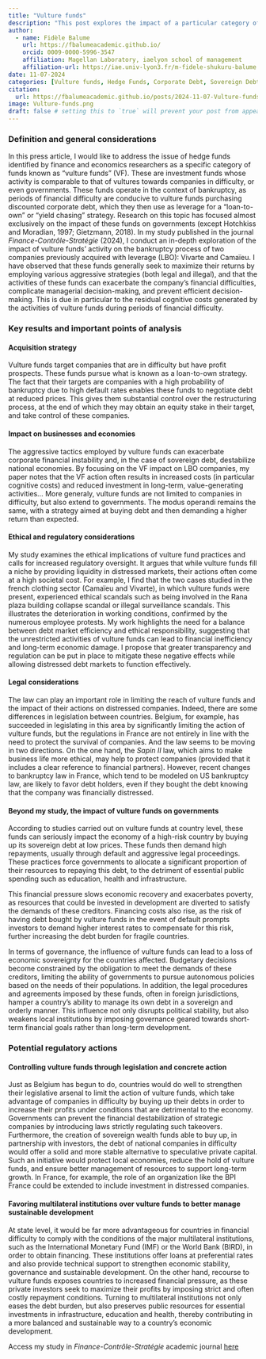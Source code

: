 ```yaml
---
title: "Vulture funds"
description: "This post explores the impact of a particular category of hedge funds, known as ‘vulture funds’, on the sustainability of companies and wider economic dynamics."
author:
  - name: Fidèle Balume
    url: https://fbalumeacademic.github.io/
    orcid: 0009-0000-5996-3547
    affiliation: Magellan Laboratory, iaelyon school of management
    affiliation-url: https://iae.univ-lyon3.fr/m-fidele-shukuru-balume
date: 11-07-2024
categories: [Vulture funds, Hedge Funds, Corporate Debt, Sovereign Debt, Financial Instability, Ethics, IMF, World Bank, BIRD, Research] # self-defined categories
citation: 
  url: https://fbalumeacademic.github.io/posts/2024-11-07-Vulture-funds/ 
image: Vulture-funds.png
draft: false # setting this to `true` will prevent your post from appearing on your listing page until you're ready!
---
```


### Definition and general considerations

In this press article, I would like to address the issue of hedge funds identified by finance and economics researchers as a specific category of funds known as “vulture funds” (VF). These are investment funds whose activity is comparable to that of vultures towards companies in difficulty, or even governments. These funds operate in the context of bankruptcy, as periods of financial difficulty are conducive to vulture funds purchasing discounted corporate debt, which they then use as leverage for a “loan-to-own” or “yield chasing” strategy. Research on this topic has focused almost exclusively on the impact of these funds on governments (except Hotchkiss and Moradian, 1997; Gietzmann, 2018). In my study published in the journal *Finance-Contrôle-Stratégie* (2024), I conduct an in-depth exploration of the impact of vulture funds' activity on the bankruptcy process of two companies previously acquired with leverage (LBO): Vivarte and Camaïeu. I have observed that these funds generally seek to maximize their returns by employing various aggressive strategies (both legal and illegal), and that the activities of these funds can exacerbate the company's financial difficulties, complicate managerial decision-making, and prevent efficient decision-making. This is due in particular to the residual cognitive costs generated by the activities of vulture funds during periods of financial difficulty.

### Key results and important points of analysis

#### Acquisition strategy

Vulture funds target companies that are in difficulty but have profit prospects. These funds pursue what is known as a loan-to-own strategy. The fact that their targets are companies with a high probability of bankruptcy due to high default rates enables these funds to negotiate debt at reduced prices. This gives them substantial control over the restructuring process, at the end of which they may obtain an equity stake in their target, and take control of these companies.

#### Impact on businesses and economies

The aggressive tactics employed by vulture funds can exacerbate corporate financial instability and, in the case of sovereign debt, destabilize national economies. By focusing on the VF impact on LBO companies, my paper notes that the VF action often results in increased costs (in particular cognitive costs) and reduced investment in long-term, value-generating activities... More generaly, vulture funds are not limited to companies in difficulty, but also extend to governments. The modus operandi remains the same, with a strategy aimed at buying debt and then demanding a higher return than expected.

#### Ethical and regulatory considerations

My study examines the ethical implications of vulture fund practices and calls for increased regulatory oversight. It argues that while vulture funds fill a niche by providing liquidity in distressed markets, their actions often come at a high societal cost. For example, I find that the two cases studied in the french clothing sector (Camaïeu and Vivarte), in which vulture funds were present, experienced ethical scandals such as being involved in the Rana plaza building collapse scandal or illegal surveillance scandals. This illustrates the deterioration in working conditions, confirmed by the numerous employee protests. My work highlights the need for a balance between debt market efficiency and ethical responsibility, suggesting that the unrestricted activities of vulture funds can lead to financial inefficiency and long-term economic damage. I propose that greater transparency and regulation can be put in place to mitigate these negative effects while allowing distressed debt markets to function effectively.

#### Legal considerations

The law can play an important role in limiting the reach of vulture funds and the impact of their actions on distressed companies. Indeed, there are some differences in legislation between countries. Belgium, for example, has succeeded in legislating in this area by significantly limiting the action of vulture funds, but the regulations in France are not entirely in line with the need to protect the survival of companies. And the law seems to be moving in two directions. On the one hand, the *Sapin II* law, which aims to make business life more ethical, may help to protect companies (provided that it includes a clear reference to financial partners). However, recent changes to bankruptcy law in France, which tend to be modeled on US bankruptcy law, are likely to favor debt holders, even if they bought the debt knowing that the company was financially distressed.

#### Beyond my study, the impact of vulture funds on governments

According to studies carried out on vulture funds at country level, these funds can seriously impact the economy of a high-risk country by buying up its sovereign debt at low prices. These funds then demand high repayments, usually through default and aggressive legal proceedings. These practices force governments to allocate a significant proportion of their resources to repaying this debt, to the detriment of essential public spending such as education, health and infrastructure.

This financial pressure slows economic recovery and exacerbates poverty, as resources that could be invested in development are diverted to satisfy the demands of these creditors. Financing costs also rise, as the risk of having debt bought by vulture funds in the event of default prompts investors to demand higher interest rates to compensate for this risk, further increasing the debt burden for fragile countries.

In terms of governance, the influence of vulture funds can lead to a loss of economic sovereignty for the countries affected. Budgetary decisions become constrained by the obligation to meet the demands of these creditors, limiting the ability of governments to pursue autonomous policies based on the needs of their populations. In addition, the legal procedures and agreements imposed by these funds, often in foreign jurisdictions, hamper a country's ability to manage its own debt in a sovereign and orderly manner. This influence not only disrupts political stability, but also weakens local institutions by imposing governance geared towards short-term financial goals rather than long-term development.

### Potential regulatory actions

#### Controlling vulture funds through legislation and concrete action

Just as Belgium has begun to do, countries would do well to strengthen their legislative arsenal to limit the action of vulture funds, which take advantage of companies in difficulty by buying up their debts in order to increase their profits under conditions that are detrimental to the economy. Governments can prevent the financial destabilization of strategic companies by introducing laws strictly regulating such takeovers. Furthermore, the creation of sovereign wealth funds able to buy up, in partnership with investors, the debt of national companies in difficulty would offer a solid and more stable alternative to speculative private capital. Such an initiative would protect local economies, reduce the hold of vulture funds, and ensure better management of resources to support long-term growth. In France, for example, the role of an organization like the BPI France could be extended to include investment in distressed companies.

#### Favoring multilateral institutions over vulture funds to better manage sustainable development

At state level, it would be far more advantageous for countries in financial difficulty to comply with the conditions of the major multilateral institutions, such as the International Monetary Fund (IMF) or the World Bank (BIRD), in order to obtain financing. These institutions offer loans at preferential rates and also provide technical support to strengthen economic stability, governance and sustainable development. On the other hand, recourse to vulture funds exposes countries to increased financial pressure, as these private investors seek to maximize their profits by imposing strict and often costly repayment conditions. Turning to multilateral institutions not only eases the debt burden, but also preserves public resources for essential investments in infrastructure, education and health, thereby contributing in a more balanced and sustainable way to a country's economic development.

Access my study in *Finance-Contrôle-Stratégie* academic journal [here](https://journals.openedition.org/fcs/12700)

